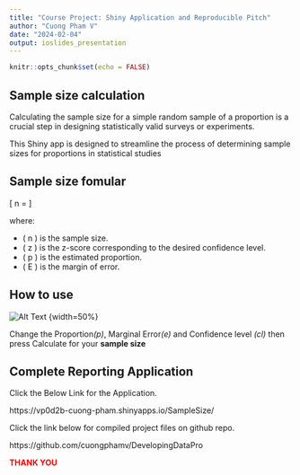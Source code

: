 ```yaml
---
title: "Course Project: Shiny Application and Reproducible Pitch"
author: "Cuong Pham V"
date: "2024-02-04"
output: ioslides_presentation
---
```


```r
knitr::opts_chunk$set(echo = FALSE)
```

## Sample size calculation

Calculating the sample size for a simple random sample of a proportion is a crucial step in designing statistically valid surveys or experiments.

This Shiny app is designed to streamline the process of determining sample sizes for proportions in statistical studies



## Sample size fomular

\[
n = \frac{z^2 \cdot p \cdot (1-p)}{E^2}
\]

where:

- \( n \) is the sample size.
- \( z \) is the z-score corresponding to the desired confidence level.
- \( p \) is the estimated proportion.
- \( E \) is the margin of error.


## How to use 

![Alt Text](/Users/cuongpham/Desktop/screen.jpg) {width=50%}

Change the Proportion*(p)*, Marginal Error*(e)* and Confidence level *(cl)* then press Calculate for your **sample size**



## Complete Reporting Application

Click the Below Link for the Application.

https://vp0d2b-cuong-pham.shinyapps.io/SampleSize/

Click the link below for compiled project files on github repo.

https://github.com/cuongphamv/DevelopingDataPro


<span style="color:red">**THANK YOU ** </span>

